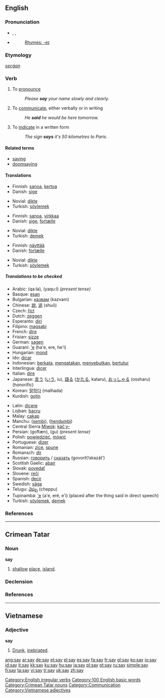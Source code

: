 {{wikipedia}}
==English==

{{rank|am|way|even|123|say|well|many|work}}

===Pronunciation===
*{{AHD|sā}}, {{IPA|/seɪ/}}, {{SAMPA|/seI/}}
*{{audio|en-us-say.ogg|Audio (US)}}
*: [[Rhymes:English:-eɪ|Rhymes: -eɪ]]

===Etymology===
{{OE.}} ''[[secġan]]''

===Verb===
{{en-verb|says|saying|said}}

# To [[pronounce]]
#: ''Please '''say''' your name slowly and clearly.''
# To [[communicate]], either verbally or in writing
#: ''He '''said''' he would be here tomorrow.''
# To [[indicate]] in a written form
#: ''The sign '''says''' it's 50 kilometres to Paris.''

====Related terms====
*[[saying]]
*[[doomsaying]]

====Translations====
{{trans-top|To pronounce}}
*Finnish: [[sanoa]], [[kertoa]]
*Danish: [[sige]]
{{trans-mid}}
*Novial: [[dikte]]
*Turkish: [[söylemek]]
{{trans-bottom}}

{{trans-top|To communicate verbally or in writing}}
*Finnish: [[sanoa]], [[virkkaa]]
*Danish: [[sige]], [[fortælle]]
{{trans-mid}}
*Novial: [[dikte]]
*Turkish: [[demek]]
{{trans-bottom}}

{{trans-top|To indicate in a written form}}
*Finnish: [[näyttää]]
*Danish: [[fortælle]]
{{trans-mid}}
*Novial: [[dikte]]
*Turkish: [[söylemek]]
{{trans-bottom}}

=====Translations to be checked=====
{{top}}
*Arabic: {{ARchar|[[قال]]}} (qa:la), {{ARchar|[[يقول|يَقول]]}} (yaqu:l) ''(present tense)''
*Basque: [[esan]]
*Bulgarian: [[казвам]] (kazvam)
*Chinese: [[說]], [[说]] (shuō)
*Czech: [[říct]]
*Dutch: [[zeggen]]
*Esperanto: [[diri]]
*Filipino: [[magsabi]]
*French: [[dire]]
*Frisian: [[sizze]]
*German: [[sagen]]
*Guaraní: [['e]] (ha'e, ere, he'i)
*Hungarian: [[mond]]
*Ido: [[dicar]]
*Indonesian: [[kata|berkata]], [[kata|mengatakan]], [[sebut|menyebutkan]], [[tutur|bertutur]]
*Interlingua: [[dicer]]
*Italian: [[dire]]
*Japanese: [[言う]] ([[いう]], iu), [[語る]] ([[かたる]], kataru), [[おっしゃる]] (ossharu) (honorific)
*Korean: [[말하다]] (malhada)
*Kurdish: [[gotin]]
{{mid}}
*Latin: [[dicere]]
*Lojban: [[bacru]]
*Malay: [[cakap]]
*Manchu: ([[sembi]]), ([[hendumbi]])
*Central Sierra [[Miwok]]: [[káčˑy-]]
*Persian: {{FAchar|[[گفتن|گُفتَن]]}} (goftæn), {{FAchar|[[گو]]}} (gu) ''(present tense)''
*Polish: [[powiedzieć]], [[mówić]]
*Portuguese: [[dizer]]
*Romanian: [[zice]], [[spune]]
*Romansch: [[dir]]
*Russian: [[говорить]] / [[сказать]] (govorít’/skazát’)
*Scottish Gaelic: [[abair]]
*Slovak: [[povedať]]
*Slovene: [[reči]]
*Spanish: [[decir]]
*Swedish: [[säga]]
*Telugu: [[చెప్పు]] (cheppu)
*Tupinambá: [['e]] (a'e, eré, e'i) (placed after the thing said in direct speech)
*Turkish: [[söylemek]], [[demek]]
{{bottom}}

===References===
{{R:Century 1911}}
{{R:Webster 1913}}

[[Category:English irregular verbs]]
[[Category:100 English basic words]]

----

==Crimean Tatar==

===Noun===
'''say'''
# [[shallow]] [[place]], [[island]]. 

===Declension===
{{crh-latin-noun|nıñ|ga|nı|da|dan}}

===References===
{{R:Useinov-Mireev 2002}}

[[Category:Crimean Tatar nouns]]

----

==Vietnamese==

===Adjective===
'''say'''

# [[drunk|Drunk]], [[inebriated]].

[[Category:Communication]]
[[Category:Vietnamese adjectives]]

[[ang:say]]
[[ar:say]]
[[de:say]]
[[et:say]]
[[el:say]]
[[es:say]]
[[fa:say]]
[[fr:say]]
[[gl:say]]
[[ko:say]]
[[io:say]]
[[id:say]]
[[it:say]]
[[kk:say]]
[[ku:say]]
[[hu:say]]
[[ja:say]]
[[pl:say]]
[[pt:say]]
[[ru:say]]
[[simple:say]]
[[fi:say]]
[[ta:say]]
[[vi:say]]
[[tr:say]]
[[uk:say]]
[[zh:say]]